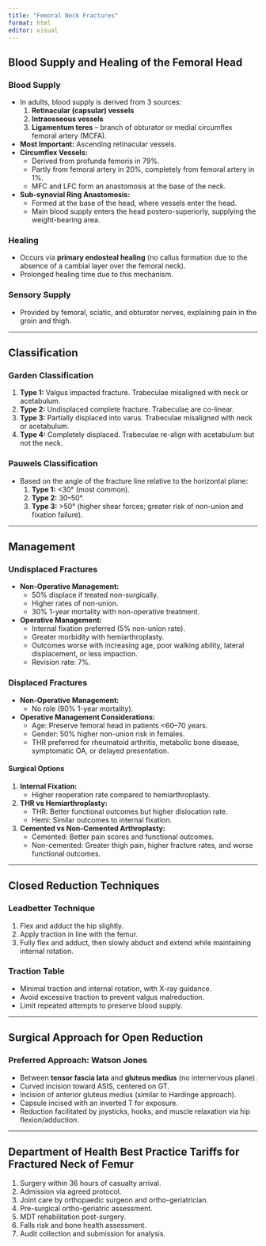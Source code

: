 ```yaml
---
title: "Femoral Neck Fractures"
format: html
editor: visual
---
```


## Blood Supply and Healing of the Femoral Head

### Blood Supply
- In adults, blood supply is derived from 3 sources:  
  1. **Retinacular (capsular) vessels**  
  2. **Intraosseous vessels**  
  3. **Ligamentum teres** – branch of obturator or medial circumflex femoral artery (MCFA).  
- **Most Important:** Ascending retinacular vessels.
- **Circumflex Vessels:**  
  - Derived from profunda femoris in 79%.  
  - Partly from femoral artery in 20%, completely from femoral artery in 1%.  
  - MFC and LFC form an anastomosis at the base of the neck.  
- **Sub-synovial Ring Anastomosis:**  
  - Formed at the base of the head, where vessels enter the head.  
  - Main blood supply enters the head postero-superiorly, supplying the weight-bearing area.

### Healing
- Occurs via **primary endosteal healing** (no callus formation due to the absence of a cambial layer over the femoral neck).  
- Prolonged healing time due to this mechanism.  

### Sensory Supply
- Provided by femoral, sciatic, and obturator nerves, explaining pain in the groin and thigh.

---

## Classification

### Garden Classification
1. **Type 1:** Valgus impacted fracture. Trabeculae misaligned with neck or acetabulum.  
2. **Type 2:** Undisplaced complete fracture. Trabeculae are co-linear.  
3. **Type 3:** Partially displaced into varus. Trabeculae misaligned with neck or acetabulum.  
4. **Type 4:** Completely displaced. Trabeculae re-align with acetabulum but not the neck.  

### Pauwels Classification
- Based on the angle of the fracture line relative to the horizontal plane:  
  1. **Type 1:** <30° (most common).  
  2. **Type 2:** 30–50°.  
  3. **Type 3:** >50° (higher shear forces; greater risk of non-union and fixation failure).  

---

## Management

### Undisplaced Fractures
- **Non-Operative Management:**  
  - 50% displace if treated non-surgically.  
  - Higher rates of non-union.  
  - 30% 1-year mortality with non-operative treatment.  
- **Operative Management:**  
  - Internal fixation preferred (5% non-union rate).  
  - Greater morbidity with hemiarthroplasty.  
  - Outcomes worse with increasing age, poor walking ability, lateral displacement, or less impaction.  
  - Revision rate: 7%.  

### Displaced Fractures
- **Non-Operative Management:**  
  - No role (90% 1-year mortality).  
- **Operative Management Considerations:**  
  - Age: Preserve femoral head in patients <60–70 years.  
  - Gender: 50% higher non-union risk in females.  
  - THR preferred for rheumatoid arthritis, metabolic bone disease, symptomatic OA, or delayed presentation.  

#### Surgical Options
1. **Internal Fixation:**  
   - Higher reoperation rate compared to hemiarthroplasty.  
2. **THR vs Hemiarthroplasty:**  
   - THR: Better functional outcomes but higher dislocation rate.  
   - Hemi: Similar outcomes to internal fixation.  
3. **Cemented vs Non-Cemented Arthroplasty:**  
   - Cemented: Better pain scores and functional outcomes.  
   - Non-cemented: Greater thigh pain, higher fracture rates, and worse functional outcomes.  

---

## Closed Reduction Techniques

### Leadbetter Technique
1. Flex and adduct the hip slightly.  
2. Apply traction in line with the femur.  
3. Fully flex and adduct, then slowly abduct and extend while maintaining internal rotation.

### Traction Table
- Minimal traction and internal rotation, with X-ray guidance.  
- Avoid excessive traction to prevent valgus malreduction.  
- Limit repeated attempts to preserve blood supply.  

---

## Surgical Approach for Open Reduction

### Preferred Approach: Watson Jones
- Between **tensor fascia lata** and **gluteus medius** (no internervous plane).  
- Curved incision toward ASIS, centered on GT.  
- Incision of anterior gluteus medius (similar to Hardinge approach).  
- Capsule incised with an inverted T for exposure.  
- Reduction facilitated by joysticks, hooks, and muscle relaxation via hip flexion/adduction.  

---

## Department of Health Best Practice Tariffs for Fractured Neck of Femur
1. Surgery within 36 hours of casualty arrival.  
2. Admission via agreed protocol.  
3. Joint care by orthopaedic surgeon and ortho-geriatrician.  
4. Pre-surgical ortho-geriatric assessment.  
5. MDT rehabilitation post-surgery.  
6. Falls risk and bone health assessment.  
7. Audit collection and submission for analysis.  
